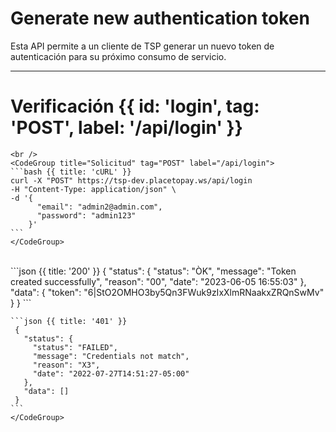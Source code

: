 <MissingTranslationBanner />



# Generate new authentication token

Esta API permite a un cliente de TSP generar un nuevo token de autenticación para su próximo consumo de servicio.

---

# Verificación {{ id: 'login', tag: 'POST', label: '/api/login' }}

<Row>
  <Col>
    <ApiReader
      path="/api/login"
      method="POST"
      api={props.refs}
    />
  </Col>
  <Col sticky>

    <br />
    <CodeGroup title="Solicitud" tag="POST" label="/api/login">
    ```bash {{ title: 'cURL' }}
    curl -X "POST" https://tsp-dev.placetopay.ws/api/login
    -H "Content-Type: application/json" \
    -d '{
          "email": "admin2@admin.com",
          "password": "admin123"
        }'
    ```
    </CodeGroup>
  </Col>
</Row>

<Row>
  <Col>
    <ApiReader
      path="/api/login"
      method="post"
      type="response"
      api={props.refs}
    />
  </Col>
  <Col sticky>
    <br />
    <CodeGroup title="Respuesta">
    ```json {{ title: '200' }}
    {
      "status": {
        "status": "ÒK",
        "message": "Token created successfully",
        "reason": "00",
        "date": "2023-06-05 16:55:03"
      },
      "data": {
        "token": "6|StO2OMHO3by5Qn3FWuk9zIxXlmRNaakxZRQnSwMv"
      }
    }
    ```

    ```json {{ title: '401' }}
     {
       "status": {
         "status": "FAILED",
         "message": "Credentials not match",
         "reason": "X3",
         "date": "2022-07-27T14:51:27-05:00"
       },
       "data": []
     }
    ```
    </CodeGroup>
  </Col>
</Row>